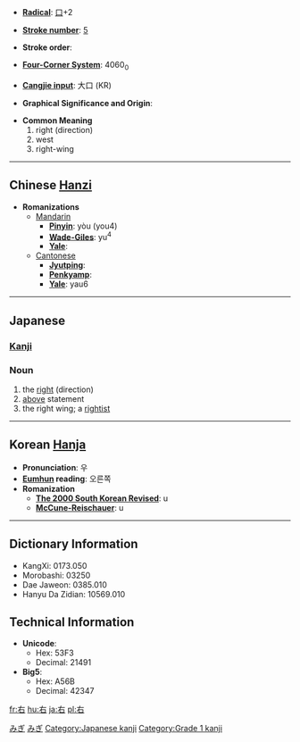 * '''[[Wiktionary:Chinese radical index| Radical]]''': [[Wiktionary:Chinese radical index 口|口]]+2

* '''[[Wiktionary:Chinese total strokes index|Stroke number]]''': [[Wiktionary:Chinese total strokes index 5|5]]

* '''Stroke order''': 

* '''[[Wiktionary:Chinese four corner index|Four-Corner System]]''': 4060<sub>0</sub>

* '''[[Wiktionary:Chinese Cangjie index|Cangjie input]]''': 大口 (KR)

* '''Graphical Significance and Origin''': 

* '''Common Meaning'''
*#right (direction)
*# west
*# right-wing


----

== Chinese [[Hanzi]] ==

* '''Romanizations'''
** [[Mandarin]]
*** '''[[Pinyin]]''': yòu (you4)
*** '''[[Wade-Giles]]''': yu<sup>4</sup>
*** '''[[Yale]]''': 
**[[Cantonese]]
***'''[[Jyutping]]''':
***'''[[Penkyamp]]''': 
***'''[[Yale]]''': yau6


----

== Japanese ==
[[Category:1000_Japanese_basic_words|みぎ]]
[[Category:Japanese language|みぎ]]
=== [[Kanji]] ===
{{kanji
|[[う]] (u), [[ゆう]] (yū)
|[[みぎ]] (migi), [[たすける]] (tasukeru)
}}
=== Noun ===
{{janoun|みぎ|migi}}
# the [[right]] (direction)
# [[above]] statement
# the right wing; a [[rightist]]
----

== Korean [[Hanja]] ==

* '''Pronunciation''': 우
* '''[[Eumhun]] reading''': 오른쪽
* '''Romanization'''
** '''[[The 2000 South Korean Revised Romanization|The 2000 South Korean Revised]]''': u
** '''[[McCune-Reischauer]]''': u

----

== Dictionary Information ==

* KangXi: 0173.050
* Morobashi: 03250
* Dae Jaweon: 0385.010
* Hanyu Da Zidian: 10569.010

== Technical Information ==

* '''Unicode''':
** Hex: 53F3
** Decimal: 21491
* '''Big5''':
** Hex: A56B
** Decimal: 42347

[[Category:Japanese kanji]]
[[Category:Grade 1 kanji]]
[[fr:右]]
[[hu:右]]
[[ja:右]]
[[pl:右]]